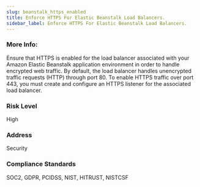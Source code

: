 ```yaml
---
slug: beanstalk_https_enabled
title: Enforce HTTPS For Elastic Beanstalk Load Balancers.
sidebar_label: Enforce HTTPS For Elastic Beanstalk Load Balancers.
---
```


### More Info:

Ensure that HTTPS is enabled for the load balancer associated with your Amazon Elastic Beanstalk application environment in order to handle encrypted web traffic. By default, the load balancer handles unencrypted traffic requests (HTTP) through port 80. To enable HTTPS traffic over port 443, you must create and configure an HTTPS listener for the associated load balancer.

### Risk Level

High

### Address

Security

### Compliance Standards

SOC2, GDPR, PCIDSS, NIST, HITRUST, NISTCSF

